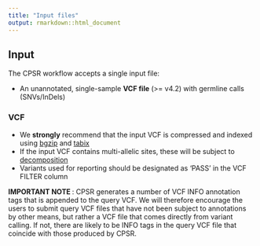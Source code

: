 ```yaml
---
title: "Input files"
output: rmarkdown::html_document
---
```


## Input

The CPSR workflow accepts a single input file:

  * An unannotated, single-sample **VCF file** (>= v4.2) with germline calls (SNVs/InDels)

### VCF

* We __strongly__ recommend that the input VCF is compressed and indexed using [bgzip](http://www.htslib.org/doc/tabix.html) and [tabix](http://www.htslib.org/doc/tabix.html)
* If the input VCF contains multi-allelic sites, these will be subject to [decomposition](http://genome.sph.umich.edu/wiki/Vt#Decompose)
* Variants used for reporting should be designated as 'PASS' in the VCF FILTER column

__IMPORTANT NOTE __: CPSR generates a number of VCF INFO annotation tags that is appended to the query VCF. We will therefore encourage the users to submit query VCF files that have not been subject to annotations by other means, but rather a VCF file that comes directly from variant calling. If not, there are likely to be INFO tags in the query VCF file that coincide with those produced by CPSR.
